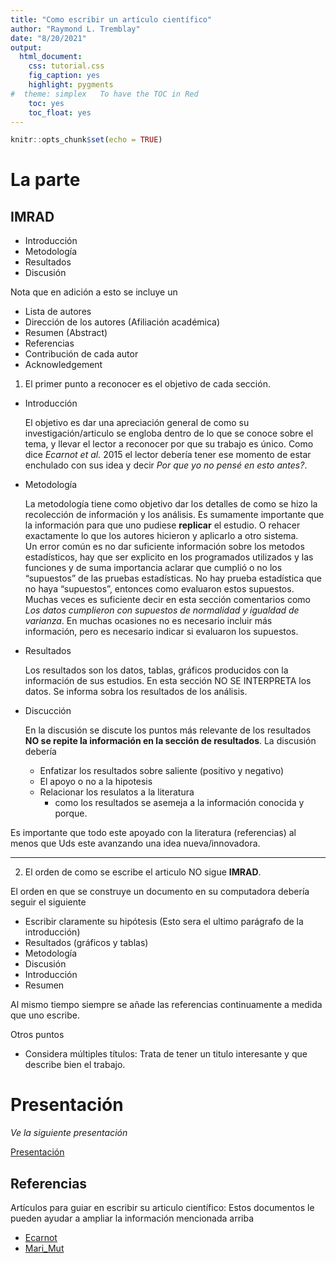 ```yaml
---
title: "Como escribir un artículo científico"
author: "Raymond L. Tremblay"
date: "8/20/2021"
output:
  html_document:
    css: tutorial.css
    fig_caption: yes
    highlight: pygments
#  theme: simplex   To have the TOC in Red
    toc: yes
    toc_float: yes
---
```


```r
knitr::opts_chunk$set(echo = TRUE)
```


# La parte 
## IMRAD

  - Introducción
  - Metodología
  - Resultados
  - Discusión
  
  Nota que en adición a esto se incluye un
  
  - Lista de autores
  - Dirección de los autores (Afiliación académica)
  - Resumen (Abstract)
  - Referencias
  - Contribución de cada autor
  - Acknowledgement 
  
  
1. El primer punto a reconocer es el objetivo de cada sección.

  - Introducción
  
      El objetivo es dar una apreciación general de como su investigación/articulo se engloba dentro de lo que se conoce sobre el tema, y llevar el lector a reconocer por que su trabajo es único.  Como dice *Ecarnot et al.* 2015 el lector debería tener ese momento de estar enchulado con sus idea y decir *Por que yo no pensé en esto antes?*.  
      
  - Metodología
  
     La metodología tiene como objetivo dar los detalles de como se hizo la recolección de información y los análisis. Es sumamente importante que la información para que uno pudiese **replicar** el estudio.   O rehacer exactamente lo que los autores hicieron y aplicarlo a otro sistema.   
  Un error común es no dar suficiente información sobre los metodos estadísticos, hay que ser explicito en los programados utilizados y las funciones y de suma importancia aclarar que cumplió o no los "supuestos " de las pruebas estadísticas.   No hay prueba estadística que no haya "supuestos", entonces como evaluaron estos supuestos. Muchas veces es suficiente decir en esta sección comentarios como *Los datos cumplieron con supuestos de normalidad y igualdad de varianza*.   En muchas ocasiones no es necesario incluir más información, pero es necesario indicar si evaluaron los supuestos. 
  
  
  
  
  
  - Resultados
  
     Los resultados son los datos, tablas, gráficos producidos con la información de sus estudios. En esta sección NO SE INTERPRETA los datos. Se informa sobra los resultados de los análisis.     
  
  - Discucción
  
    En la discusión se discute los puntos más relevante de los resultados **NO se repite la información en la sección de resultados**.  La discusión debería 
     
     - Enfatizar los resultados sobre saliente (positivo y negativo)
     - El apoyo o no a la hipotesis
     - Relacionar los resulatos a la literatura
        - como los resultados se asemeja a la información conocida y porque.
        
  Es importante que todo este apoyado con la literatura (referencias) al menos que Uds este avanzando una idea nueva/innovadora.       
        

***


2. El orden de como se escribe el articulo NO sigue **IMRAD**.

El orden en que se construye un documento en su computadora debería seguir el siguiente 

  - Escribir claramente su hipótesis (Esto sera el ultimo parágrafo de la introducción)
  - Resultados (gráficos y tablas)
  - Metodología 
  - Discusión
  - Introducción 
  - Resumen
  
  Al mismo tiempo siempre se añade las referencias continuamente a medida que uno escribe.
  
  Otros puntos
  
   - Considera múltiples títulos: Trata de tener un titulo interesante y que describe bien el trabajo. 
   
  
# Presentación 

*Ve la siguiente presentación*

[Presentación](Presentation/Estructurar_revision de_literatura.pdf)





## Referencias

Artículos para guiar en escribir su articulo científico: Estos documentos le pueden ayudar a ampliar la información mencionada arriba


- [Ecarnot](PDF/Ecarnot_EGM_HowToWrite.pdf)
- [Mari_Mut](PDF/Mari_Mut.pdf)



